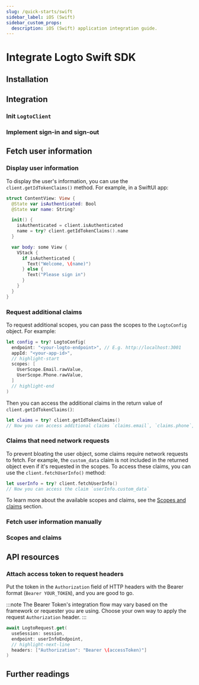 ```yaml
---
slug: /quick-starts/swift
sidebar_label: iOS (Swift)
sidebar_custom_props:
  description: iOS (Swift) application integration guide.
---
```




# Integrate Logto Swift SDK

<AppNote type="Native app" />

## Installation

<AddSdk />

## Integration

### Init `LogtoClient`

<InitClient />

### Implement sign-in and sign-out

<ImplementSignInAndSignOut />

<Checkpoint />

## Fetch user information

### Display user information

To display the user's information, you can use the `client.getIdTokenClaims()` method. For example, in a SwiftUI app:

```swift title="ContentView.swift"
struct ContentView: View {
  @State var isAuthenticated: Bool
  @State var name: String?

  init() {
    isAuthenticated = client.isAuthenticated
    name = try? client.getIdTokenClaims().name
  }

  var body: some View {
    VStack {
      if isAuthenticated {
        Text("Welcome, \(name)")
      } else {
        Text("Please sign in")
      }
    }
  }
}
```

### Request additional claims

<FindUserInfoMissing method="client.getIdTokenClaims()" />

<ScopesAndClaimsIntroduction />

To request additional scopes, you can pass the scopes to the `LogtoConfig` object. For example:

```swift title="ContentView.swift"
let config = try? LogtoConfig(
  endpoint: "<your-logto-endpoint>", // E.g. http://localhost:3001
  appId: "<your-app-id>",
  // highlight-start
  scopes: [
    UserScope.Email.rawValue,
    UserScope.Phone.rawValue,
  ]
  // highlight-end
)
```

Then you can access the additional claims in the return value of `client.getIdTokenClaims()`:

```swift
let claims = try? client.getIdTokenClaims()
// Now you can access additional claims `claims.email`, `claims.phone`, etc.
```

### Claims that need network requests

To prevent bloating the user object, some claims require network requests to fetch. For example, the `custom_data` claim is not included in the returned object even if it's requested in the scopes. To access these claims, you can use the `client.fetchUserInfo()` method:

```swift
let userInfo = try? client.fetchUserInfo()
// Now you can access the claim `userInfo.custom_data`
```

To learn more about the available scopes and claims, see the [Scopes and claims](#scopes-and-claims) section.

### Fetch user information manually

<GetUserInfoApis
  fetchUserInfoApi="client.fetchUserInfo()"
  getIdTokenClaimsApi="client.getIdTokenClaims()"
/>

### Scopes and claims

<ScopesAndClaims />

## API resources

<ApiResources />

### Attach access token to request headers

Put the token in the `Authorization` field of HTTP headers with the Bearer format (`Bearer YOUR_TOKEN`), and you are good to go.

:::note
The Bearer Token's integration flow may vary based on the framework or requester you are using. Choose your own way to apply the request `Authorization` header.
:::

```swift
await LogtoRequest.get(
  useSession: session,
  endpoint: userInfoEndpoint,
  // highlight-next-line
  headers: ["Authorization": "Bearer \(accessToken)"]
)
```

## Further readings

<FurtherReadings />
